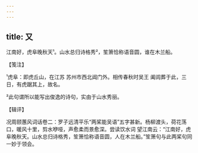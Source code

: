 ```yaml
---
---
---
```

title: 又
---







江南好，虎阜晚秋天¹。山水总归诗格秀²，笙箫恰称语音圆，谁在木兰船。





【笺注】


¹虎阜：即虎丘山，在江苏 苏州市西北阊门外。相传春秋时吴王 阖闾葬于此，三日，有虎踞其上，故名。

²此句谓所以能写出俊逸的诗句，实由于山水秀丽。





【辑评】


况周颐蕙风词话卷二：罗子远清平乐“两桨能吴语”五字甚新。杨柳渡头，荷花荡口，暖风十里，剪水咿哑，声愈柔而景愈深。尝读饮水词 望江南云：“江南好，虎阜晚秋天。山水总归诗格秀，笙箫恰称语音圆，人在木兰船。”笙箫句与此两桨句同一妙于领会。